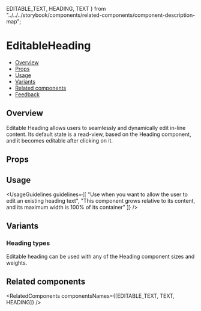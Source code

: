   EDITABLE_TEXT,
  HEADING,
  TEXT
} from "../../../storybook/components/related-components/component-description-map";

<Meta of={EditableHeadingStories} />


# EditableHeading

- [Overview](#overview)
- [Props](#props)
- [Usage](#usage)
- [Variants](#variants)
- [Related components](#related-components)
- [Feedback](#feedback)

## Overview

Editable Heading allows users to seamlessly and dynamically edit in-line content. Its default state is a read-view, based on the <Link href="/?path=/docs/text-heading--docs" withoutSpacing>Heading component</Link>, and it becomes editable after clicking on it.

<Canvas>
  <Story of={EditableHeadingStories.Overview} />
</Canvas>

## Props

<PropsTable />

## Usage

<UsageGuidelines
  guidelines={[
    "Use when you want to allow the user to edit an existing heading text",
    "This component grows relative to its content, and its maximum width is 100% of its container"
  ]}
/>

<TipEditableText />

## Variants

### Heading types

Editable heading can be used with any of the <Link href="/?path=/docs/text-heading--docs" withoutSpacing>Heading component</Link> sizes and weights.

<Canvas>
  <Story of={EditableHeadingStories.Types} />
</Canvas>

## Related components

<RelatedComponents componentsNames={[EDITABLE_TEXT, TEXT, HEADING]} />
